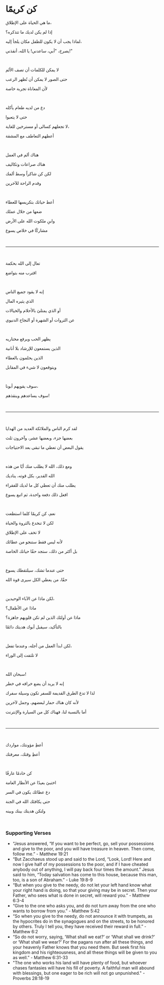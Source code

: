 # كن كريمًا

ما هي الحياة على الإطلاق،

إذا لم يكن لديك ما تتذكره؟

لماذا يجب أن لا يكون للطفل مكان يلجأ إليه،

يصرخ، "أبي، ساعدني! يا الله، أنقذني!"

<br />

لا يمكن للكلمات أن تصف الألم

حتى الصور لا يمكن أن تُظهر الرعب

لأن المعاناة تجربة خاصة

<p></p>

<br />

دع من لديه طعام يأكله

حتى لا يتعبوا

لا تجعلهم كسالى أو مسترخين للغاية،

أعطهم التعاطف مع المشقة

<br />

هناك ألم في العمل

هناك صراعات وتكاليف

لكن كن شاكراً وسط ألمك

وقدم الراحة للآخرين

<br />

أعط حياتك بتكريسها للعطاء

ضعها من خلال عملك

وابنِ ملكوت الله على الأرض

مشاركًا في خلاص يسوع

<br />

---

<br />

تعال إلى الله بحكمة

اقترب منه بتواضع

<br />

إنه لا يقود جميع الناس

الذي يثيره المال

أو الذي يمتلئ بالأحلام والخيالات

عن الثروات أو الشهرة أو النجاح الدنيوي

<br />

يظهر الحب ويرفع مختاريه

الذين يستمعون للإرشاد بلا أنانية

الذين يحلمون بالعطاء

ويتوقعون لا شيء في المقابل

<br />

سوف يقويهم أبونا،

سوف يساعدهم وينقذهم!

<br />

---

<br />

لقد كرم الناس والملائكة العديد من الهدايا

بعضها جزء، وبعضها عشر، وآخرون ثلث

يقول البعض أن تعطي ما تبقى بعد الاحتياجات

<p></p>

<br />

ومع ذلك، الله لا يطلب منك أيًا من هذه

الله القدير، بكل قوته، يناديك

يطلب منك أن تعطي كل ما لديك للفقراء

افعل ذلك دفعة واحدة، ثم اتبع يسوع

<br />

نعم، كن كريمًا كلما استطعت

لكن لا تنخدع بالثروة والحياة

لا تخف على الإطلاق

لأنه ليس فقط ستنجو من عطائك

بل أكثر من ذلك، ستجد حقًا حياتك الخاصة

<p></p>

<br />

حتى عندما تشك، سيلتقطك يسوع

حقًا، من يعطي الكل سيرى قوة الله

<br />

لكن ماذا عن الآباء الوحيدين،

ماذا عن الأطفال؟

ماذا عن أولئك الذين لم تكن قلوبهم جاهزة؟

بالتأكيد، سيقبل أبوك هديتك دائمًا

<br />

لكن ابدأ العمل من أجله، وعندما تفعل،

لا تلتفت إلى الوراء

<br />

سبحان الله!

إنه لا يريد أن يضع خرافه في خطر

لذا لا تدع الطرق القديمة للسفر تكون وسيلة سفرك

لأنه كان هناك حمار لبعضهم، وجمل لآخرين

أما بالنسبة لنا، فهناك كل من السيارة والإنترنت

<p></p>

<br />

---

<br />

أعطِ مؤونتك، مواردك

أعطِ وقتك، معرفتك

<br />

كن خادمًا عارفًا

اختبئ بعيدًا عن الأنظار العامة

دع عطائك يكون في السر

حتى يكافئك الله في الجنة

ولتكن هديتك بينك وبينه

<br />

### Supporting Verses

- “Jesus answered, “If you want to be perfect, go, sell your possessions and give to the poor, and you will have treasure in heaven. Then come, follow me.” - Matthew 19:21
- “But Zacchaeus stood up and said to the Lord, “Look, Lord! Here and now I give half of my possessions to the poor, and if I have cheated anybody out of anything, I will pay back four times the amount.” Jesus said to him, “Today salvation has come to this house, because this man, too, is a son of Abraham.” - Luke 19:8-9
- “But when you give to the needy, do not let your left hand know what your right hand is doing, so that your giving may be in secret. Then your Father, who sees what is done in secret, will reward you.” - Matthew 6:3-4
- “Give to the one who asks you, and do not turn away from the one who wants to borrow from you.” - Matthew 5:42
- “So when you give to the needy, do not announce it with trumpets, as the hypocrites do in the synagogues and on the streets, to be honored by others. Truly I tell you, they have received their reward in full.” - Matthew 6:2
- “So do not worry, saying, ‘What shall we eat?’ or ‘What shall we drink?’ or ‘What shall we wear?’ For the pagans run after all these things, and your heavenly Father knows that you need them. But seek first his kingdom and his righteousness, and all these things will be given to you as well.” - Matthew 6:31-33
- "The one who works his land will have plenty of food, but whoever chases fantasies will have his fill of poverty. A faithful man will abound with blessings, but one eager to be rich will not go unpunished." - Proverbs 28:18-19